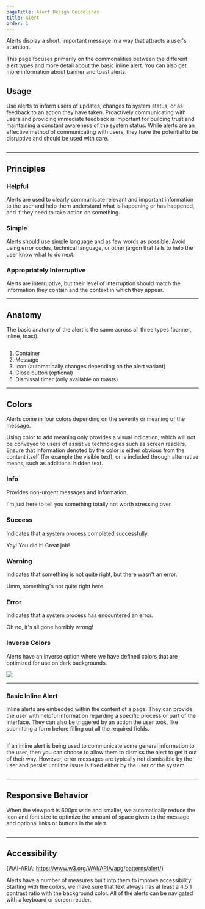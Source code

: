 ```yaml
---
pageTitle: Alert Design Guidelines
title: Alert
order: 1
---
```



<PageContent componentName="alert" type="design">
<LeadParagraph>
  Alerts display a short, important message in a way that attracts a user's attention.
</LeadParagraph>

This page focuses primarily on the commonalities between the different alert types and more detail about the basic inline alert. You can also get more information about <Link to="/design/banner/">banner</Link> and <Link to="/design/toast/">toast</Link> alerts.

## Usage

Use alerts to inform users of updates, changes to system status, or as feedback to an action they have taken. Proactively communicating with users and providing immediate feedback is important for building trust and maintaining a constant awareness of the system status. While alerts are an effective method of communicating with users, they have the potential to be disruptive and should be used with care.

<figure>
  <img src="../../images/alerts/alert-intro-image.png" alt="" />
</figure>

---

## Principles

### Helpful

Alerts are used to clearly communicate relevant and important information to the user and help them understand what is happening or has happened, and if they need to take action on something.

### Simple

Alerts should use simple language and as few words as possible. Avoid using error codes, technical language, or other jargon that fails to help the user know what to do next.

### Appropriately Interruptive

Alerts are interruptive, but their level of interruption should match the information they contain and the context in which they appear.

---

## Anatomy

The basic anatomy of the alert is the same across all three types (banner, inline, toast).

<figure>
  <img src="../../images/alerts/alert-anatomy.png" alt="" />
</figure>

1. Container
1. Message
1. Icon (automatically changes depending on the alert variant)
1. Close button (optional)
1. Dismissal timer (only available on toasts)

---

## Colors

Alerts come in four colors depending on the severity or meaning of the message.

Using color to add meaning only provides a visual indication, which will not be conveyed to users of assistive technologies such as screen readers. Ensure that information denoted by the color is either obvious from the content itself (for example the visible text), or is included through alternative means, such as additional hidden text.

### Info

Provides non-urgent messages and information.

<Alert>
  I'm just here to tell you something totally not worth stressing over.
</Alert>

### Success

Indicates that a system process completed successfully.

<Alert variant="success">Yay! You did it! Great job!</Alert>

### Warning

Indicates that something is not quite right, but there wasn't an error.

<Alert variant="warning">Umm, something's not quite right here.</Alert>

### Error

Indicates that a system process has encountered an error.

<Alert variant="danger">Oh no, it's all gone horribly wrong!</Alert>

### Inverse Colors

Alerts have an inverse option where we have defined colors that are optimized for use on dark backgrounds.

![ ](../../images/alerts/alert-inverse.png)

---

### Basic Inline Alert

Inline alerts are embedded within the content of a page. They can provide the user with helpful information regarding a specific process or part of the interface. They can also be triggered by an action the user took, like submitting a form before filling out all the required fields.

<figure>
  <img src="../../images/alerts/inline-alert-example.png" alt="" />
</figure>

If an inline alert is being used to communicate some general information to the user, then you can choose to allow them to dismiss the alert to get it out of their way. However, error messages are typically not dismissible by the user and persist until the issue is fixed either by the user or the system.

<figure>
  <img src="../../images/alerts/inline-alert-example-2.png" alt="" />
</figure>

---

## Responsive Behavior

When the viewport is 600px wide and smaller, we automatically reduce the icon and font size to optimize the amount of space given to the message and optional links or buttons in the alert.

<figure>
  <img src="../../images/alerts/mobile-inline-alert-example.png" alt="" />
</figure>
<span class="horizontal-spacer"></span>

---

## Accessibility

(WAI-ARIA: <a href="https://www.w3.org/WAI/ARIA/apg/patterns/alert/">https://www.w3.org/WAI/ARIA/apg/patterns/alert/</a>)

Alerts have a number of measures built into them to improve accessibility. Starting with the colors, we make sure that text always has at least a 4.5:1 contrast ratio with the background color. All of the alerts can be navigated with a keyboard or screen reader.

</PageContent>
